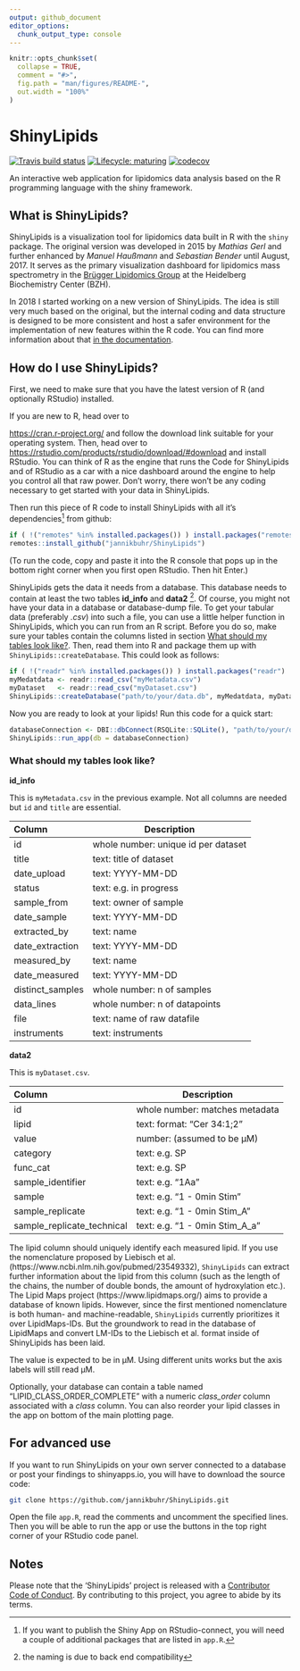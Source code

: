 ```yaml
---
output: github_document
editor_options: 
  chunk_output_type: console
---
```


<!-- README.md is generated from README.Rmd. Please edit that file -->

```r
knitr::opts_chunk$set(
  collapse = TRUE,
  comment = "#>",
  fig.path = "man/figures/README-",
  out.width = "100%"
)
```

# ShinyLipids

<!-- badges: start -->
[![Travis build status](https://travis-ci.com/jannikbuhr/ShinyLipids.svg?token=czApY9arsWuqNrp7yAYj&branch=master)](https://travis-ci.com/jannikbuhr/ShinyLipids)
[![Lifecycle: maturing](https://img.shields.io/badge/lifecycle-maturing-blue.svg)](https://www.tidyverse.org/lifecycle/#maturing)
[![codecov](https://codecov.io/gh/jannikbuhr/ShinyLipids/branch/master/graph/badge.svg?token=1cRbNEmkjj)](https://codecov.io/gh/jannikbuhr/ShinyLipids)
<!-- badges: end -->

An interactive web application for lipidomics data analysis based on
the R programming language with the shiny framework.

## What is ShinyLipids?

ShinyLipids is a visualization tool for lipidomics data built in R with
the `shiny` package. The original version was developed in 2015
by _Mathias Gerl_ and further enhanced by _Manuel Haußmann_
and _Sebastian Bender_ until August, 2017.
It serves as the primary visualization dashboard for lipidomics mass spectrometry in the
[Brügger Lipidomics Group](https://bzh.db-engine.de/default.asp?lfn=2241&fg=4289)
at the Heidelberg Biochemistry Center (BZH).

In 2018 I started working on a new version of ShinyLipids.
The idea is still very much based on the original,
but the internal coding and data structure is designed
to be more consistent and host a safer environment
for the implementation of new features within the R code.
You can find more information about that
[in the documentation](https://jmbuhr.de/ShinyLipids/articles/Technical-aspects.html).

## How do I use ShinyLipids?

First, we need to make sure that you have the latest version of R (and optionally RStudio) installed.

If you are new to R, head over to

[https://cran.r-project.org/](https://cran.r-project.org/)
and follow the download link suitable for your operating system.
Then, head over to
[https://rstudio.com/products/rstudio/download/#download](https://rstudio.com/products/rstudio/download/#download)
and install RStudio. You can think of R as the engine that runs the Code for
ShinyLipids and of RStudio
as a car with a nice dashboard around the engine to help you control all that raw power.
Don't worry, there won't be any coding necessary to get started with your data in ShinyLipids.

Then run this piece of R code to install ShinyLipids with all it's
dependencies^[If you want to publish the Shiny App on RStudio-connect,
you will need a couple of additional packages that
are listed in `app.R`.] from github:

```r
if ( !("remotes" %in% installed.packages()) ) install.packages("remotes")
remotes::install_github("jannikbuhr/ShinyLipids")
```

(To run the code, copy and paste it into the R console that pops up in the
bottom right corner when you first open RStudio. Then hit Enter.)

ShinyLipids gets the data it needs from a database.
This database needs to contain at least the two tables **id_info** and **data2**
^[the naming is due to back end compatibility].
Of course, you might not have your data in a database or
database-dump file. To get your tabular data (preferably _.csv_)
into such a file, you can use a little helper
function in ShinyLipids, which you can run from an R script.
Before you do so, make sure your tables contain the columns
listed in section [What should my tables look like?](#tables).
Then, read them into R and package them up with `ShinyLipids::createDatabase`.
This could look as follows:

```r
if ( !("readr" %in% installed.packages()) ) install.packages("readr")
myMedatdata <- readr::read_csv("myMetadata.csv")
myDataset   <- readr::read_csv("myDataset.csv")
ShinyLipids::createDatabase("path/to/your/data.db", myMedatdata, myDataset)
```

Now you are ready to look at your lipids! Run this code for a quick start:

```r
databaseConnection <- DBI::dbConnect(RSQLite::SQLite(), "path/to/your/data.db")
ShinyLipids::run_app(db = databaseConnection)
```

### What should my tables look like? {#tables}

**id_info**

This is `myMetadata.csv` in the previous example.
Not all columns are needed but `id` and `title` are essential.

|Column           | Description                   |
|:----------------| -----------                   |
|id               | whole number: unique id per dataset |
|title            | text: title of dataset        |
|date_upload      | text: YYYY-MM-DD              |
|status           | text: e.g. in progress        |
|sample_from      | text: owner of sample         |
|date_sample      | text: YYYY-MM-DD              |
|extracted_by     | text: name                    |
|date_extraction  | text: YYYY-MM-DD              |
|measured_by      | text: name                    |
|date_measured    | text: YYYY-MM-DD              |
|distinct_samples | whole number: n of samples    |
|data_lines       | whole number: n of datapoints |
|file             | text: name of raw datafile    |
|instruments      | text: instruments             |

**data2**

This is `myDataset.csv`. 

|Column                     | Description                   |
|:--------------------------| -----------                   |
|id                         | whole number: matches metadata|
|lipid                      | text: format: "Cer 34:1;2"|
|value                      | number:  (assumed to be µM) |
|category                   | text: e.g. SP|
|func_cat                   | text: e.g. SP|
|sample_identifier          | text: e.g. "1Aa"|
|sample                     | text: e.g. "1 - 0min Stim"|
|sample_replicate           | text: e.g. "1 - 0min Stim_A"|
|sample_replicate_technical | text: e.g. "1 - 0min Stim_A_a"|

The lipid column should uniquely identify each measured
lipid. If you use the nomenclature proposed by Liebisch et al.
(https://www.ncbi.nlm.nih.gov/pubmed/23549332), `ShinyLipids`
can extract further information about the lipid from this
column (such as the length of the chains, the number
of double bonds, the amount of hydroxylation etc.).
The Lipid Maps project (https://www.lipidmaps.org/)
aims to provide a database of known lipids. However,
since the first mentioned nomenclature is both human- and machine-readable,
`ShinyLipids` currently prioritizes it over LipidMaps-IDs.
But the groundwork to read in the database of LipidMaps
and convert LM-IDs to the Liebisch et al. format inside of ShinyLipids
has been laid.

The value is expected to be in µM. Using
different units works but the axis labels will still
read µM.

Optionally, your database can contain a table named
"LIPID_CLASS_ORDER_COMPLETE" with
a numeric _class_order_ column associated with a _class_ column.
You can also reorder your lipid classes in the app on bottom of
the main plotting page.

## For advanced use

If you want to run ShinyLipids on your own server connected to a database
or post your findings to shinyapps.io, you will have to download the source code:

```bash
git clone https://github.com/jannikbuhr/ShinyLipids.git
```

Open the file `app.R`, read the comments and uncomment the specified lines.
Then you
will be able to run the app or use the buttons in the top right corner of
your RStudio code panel.

## Notes

Please note that the 'ShinyLipids' project is released with a
[Contributor Code of Conduct](.github/CODE_OF_CONDUCT.md).
By contributing to this project, you agree to abide by its terms.
